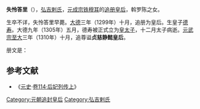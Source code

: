 '''失怜答里'''（{{lang-mn|Шилийндалай}}），[[弘吉剌氏|弘吉剌氏]]，[[元成宗|元成宗铁穆耳]]的[[追册|追册]][[皇后|皇后]]，斡罗陈之女。

生卒不详，失怜答里早薨。[[大德_(元朝)|大德]]三年（1299年）十月，追册为皇后。生皇子[[德壽_(太子)|德寿]]。大德九年（1305年）五月，德寿被正式立为[[皇太子|皇太子]]，十二月太子病逝。[[元武宗|元武宗]][[至大|至大]]三年（1310年）十月，追尊谥'''贞慈静懿皇后'''。

册文是：

{{quote|宗祧定位，象天地之有阴阳；今古同符，通幽明以行典礼。哀荣斯备，孝敬兼陈。恭惟先元妃弘吉剌氏，庆毓仙源，德昭彤史。春宫主馈，共瞻采翟之辉；椒掖正名，莫际飞龙之会。惟贞协在中之美，而慈推成物之仁。静既合夫坤元，懿益彰于壸则。虽小星之逮下，岂众曜之敢齐。嗣服云初，追怀曷已。是用究成先志，式阐徽称。谨遣某官某，上尊谥曰贞慈静懿皇后，升祔于成宗皇帝殿室。伏惟淑灵，永伸配侑，介以景福，佑我无疆。}}

==参考文献==
*《[[元史|元史]]·[[s:元史/卷114|卷114·后妃列传上]]》

{{元朝皇后}}

[[Category:元朝追封皇后|Category:元朝追封皇后]]
[[Category:弘吉剌氏|Category:弘吉剌氏]]